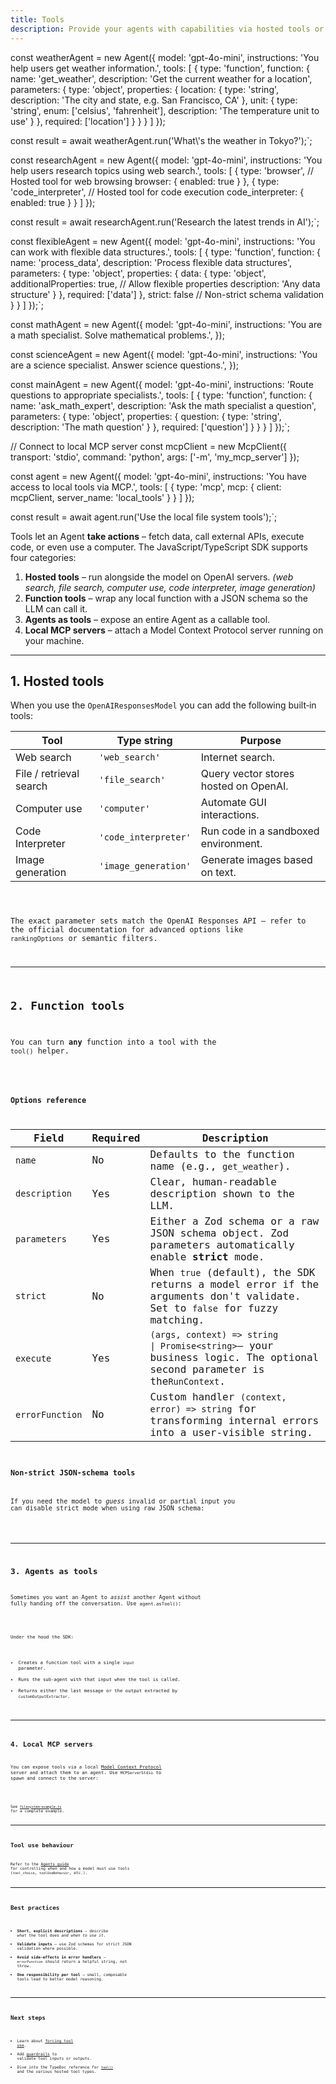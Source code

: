 ```yaml
---
title: Tools
description: Provide your agents with capabilities via hosted tools or custom function tools
---
```




const weatherAgent = new Agent({
  model: 'gpt-4o-mini',
  instructions: 'You help users get weather information.',
  tools: [
    {
      type: 'function',
      function: {
        name: 'get_weather',
        description: 'Get the current weather for a location',
        parameters: {
          type: 'object',
          properties: {
            location: {
              type: 'string',
              description: 'The city and state, e.g. San Francisco, CA'
            },
            unit: {
              type: 'string', 
              enum: ['celsius', 'fahrenheit'],
              description: 'The temperature unit to use'
            }
          },
          required: ['location']
        }
      }
    }
  ]
});

const result = await weatherAgent.run('What\\'s the weather in Tokyo?');`;


const researchAgent = new Agent({
  model: 'gpt-4o-mini',
  instructions: 'You help users research topics using web search.',
  tools: [
    {
      type: 'browser', // Hosted tool for web browsing
      browser: {
        enabled: true
      }
    },
    {
      type: 'code_interpreter', // Hosted tool for code execution
      code_interpreter: {
        enabled: true
      }
    }
  ]
});

const result = await researchAgent.run('Research the latest trends in AI');`;


const flexibleAgent = new Agent({
  model: 'gpt-4o-mini',
  instructions: 'You can work with flexible data structures.',
  tools: [
    {
      type: 'function',
      function: {
        name: 'process_data',
        description: 'Process flexible data structures',
        parameters: {
          type: 'object',
          properties: {
            data: {
              type: 'object',
              additionalProperties: true, // Allow flexible properties
              description: 'Any data structure'
            }
          },
          required: ['data']
        },
        strict: false // Non-strict schema validation
      }
    }
  ]
});`;


const mathAgent = new Agent({
  model: 'gpt-4o-mini',
  instructions: 'You are a math specialist. Solve mathematical problems.',
});

const scienceAgent = new Agent({
  model: 'gpt-4o-mini',
  instructions: 'You are a science specialist. Answer science questions.',
});

const mainAgent = new Agent({
  model: 'gpt-4o-mini',
  instructions: 'Route questions to appropriate specialists.',
  tools: [
    {
      type: 'function',
      function: {
        name: 'ask_math_expert',
        description: 'Ask the math specialist a question',
        parameters: {
          type: 'object',
          properties: {
            question: { type: 'string', description: 'The math question' }
          },
          required: ['question']
        }
      }
    }
  ]
});`;


// Connect to local MCP server
const mcpClient = new McpClient({
  transport: 'stdio',
  command: 'python',
  args: ['-m', 'my_mcp_server']
});

const agent = new Agent({
  model: 'gpt-4o-mini',
  instructions: 'You have access to local tools via MCP.',
  tools: [
    {
      type: 'mcp',
      mcp: {
        client: mcpClient,
        server_name: 'local_tools'
      }
    }
  ]
});

const result = await agent.run('Use the local file system tools');`;

Tools let an Agent **take actions** – fetch data, call external APIs, execute code, or even use a
computer. The JavaScript/TypeScript SDK supports four categories:

1. **Hosted tools** – run alongside the model on OpenAI servers. _(web search, file search, computer use, code interpreter, image generation)_
2. **Function tools** – wrap any local function with a JSON schema so the LLM can call it.
3. **Agents as tools** – expose an entire Agent as a callable tool.
4. **Local MCP servers** – attach a Model Context Protocol server running on your machine.

---

## 1. Hosted tools

When you use the `OpenAIResponsesModel` you can add the following built‑in tools:

| Tool                    | Type string          | Purpose                               |
| ----------------------- | -------------------- | ------------------------------------- |
| Web search              | `'web_search'`       | Internet search.                      |
| File / retrieval search | `'file_search'`      | Query vector stores hosted on OpenAI. |
| Computer use            | `'computer'`         | Automate GUI interactions.            |
| Code Interpreter        | `'code_interpreter'` | Run code in a sandboxed environment.  |
| Image generation        | `'image_generation'` | Generate images based on text.        |

<Code lang="typescript" code={toolsHostedToolsExample} title="Hosted tools" />

The exact parameter sets match the OpenAI Responses API – refer to the official documentation
for advanced options like `rankingOptions` or semantic filters.

---

## 2. Function tools

You can turn **any** function into a tool with the `tool()` helper.

<Code
  lang="typescript"
  code={toolsFunctionExample}
  title="Function tool with Zod parameters"
/>

### Options reference

| Field           | Required | Description                                                                                                                                                                                                          |
| --------------- | -------- | -------------------------------------------------------------------------------------------------------------------------------------------------------------------------------------------------------------------- |
| `name`          | No       | Defaults to the function name (e.g., `get_weather`).                                                                                                                                                                 |
| `description`   | Yes      | Clear, human-readable description shown to the LLM.                                                                                                                                                                  |
| `parameters`    | Yes      | Either a Zod schema or a raw JSON schema object. Zod parameters automatically enable **strict** mode.                                                                                                                |
| `strict`        | No       | When `true` (default), the SDK returns a model error if the arguments don't validate. Set to `false` for fuzzy matching.                                                                                             |
| `execute`       | Yes      | `(args, context) => string                                                                                               \| Promise<string>`– your business logic. The optional second parameter is the`RunContext`. |
| `errorFunction` | No       | Custom handler `(context, error) => string` for transforming internal errors into a user-visible string.                                                                                                             |

### Non‑strict JSON‑schema tools

If you need the model to _guess_ invalid or partial input you can disable strict mode when using
raw JSON schema:

<Code
  lang="typescript"
  code={nonStrictSchemaTools}
  title="Non-strict JSON schema tools"
/>

---

## 3. Agents as tools

Sometimes you want an Agent to _assist_ another Agent without fully handing off the
conversation. Use `agent.asTool()`:

<Code lang="typescript" code={agentsAsToolsExample} title="Agents as tools" />

Under the hood the SDK:

- Creates a function tool with a single `input` parameter.
- Runs the sub‑agent with that input when the tool is called.
- Returns either the last message or the output extracted by `customOutputExtractor`.

---

## 4. Local MCP servers

You can expose tools via a local [Model Context Protocol](https://modelcontextprotocol.io/) server and attach them to an agent.
Use `MCPServerStdio` to spawn and connect to the server:

<Code lang="typescript" code={mcpLocalServer} title="Local MCP server" />

See [`filesystem-example.ts`](https://github.com/openai/openai-agents-js/tree/main/examples/mcp/filesystem-example.ts) for a complete example.

---

## Tool use behaviour

Refer to the [Agents guide](/openai-agents-js/guides/agents#forcing-tool-use) for controlling when and how a model
must use tools (`tool_choice`, `toolUseBehavior`, etc.).

---

## Best practices

- **Short, explicit descriptions** – describe _what_ the tool does _and when to use it_.
- **Validate inputs** – use Zod schemas for strict JSON validation where possible.
- **Avoid side‑effects in error handlers** – `errorFunction` should return a helpful string, not throw.
- **One responsibility per tool** – small, composable tools lead to better model reasoning.

---

## Next steps

- Learn about [forcing tool use](/openai-agents-js/guides/agents#forcing-tool-use).
- Add [guardrails](/openai-agents-js/guides/guardrails) to validate tool inputs or outputs.
- Dive into the TypeDoc reference for [`tool()`](/openai-agents-js/openai/agents/functions/tool) and the various hosted tool types.
